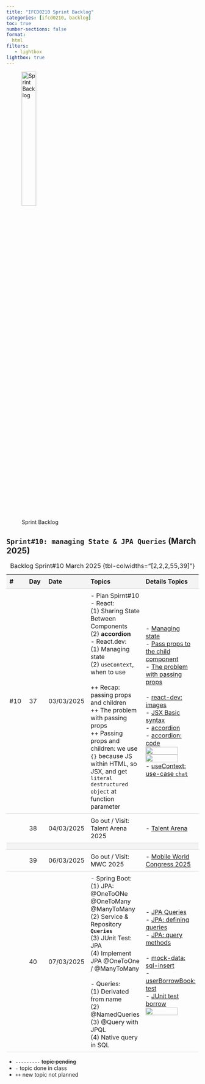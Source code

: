```yaml
---
title: "IFCD0210 Sprint Backlog"
categories: [ifcd0210, backlog]
toc: true
number-sections: false
format:
  html
filters:
   - lightbox
lightbox: true
---
```


<style>

.heatMap th { background:  #f4f4f4;}
tr:nth-child(3) {background-color: #f4f4f4;}
th, td {
  padding: 8px;
  text-align: left;
  border-bottom: 1px solid #ddd;
}

tr:hover {background-color:  #f4f4f4;}

</style>

![Sprint Backlog](/images/home/backlog.jpg){width="30%"}

<div class="heatMap">

::: {.column-page-right}


##  ``Sprint#10: managing State & JPA Queries`` (March 2025)

| # | Day | Date | Topics |  Details Topics |
| -- | -- | -- | -- | -- |
| #10 | 37 | 03/03/2025 | - Plan Spirnt#10 </br> - React:</br>  (1) Sharing State Between Components  </br>   (2)  **accordion** </br> - React.dev:   </br> (1) Managing state  </br> (2) `useContext`, when to use</br> </br> ++ Recap: passing props and children </br>  ++ The problem with passing props </br>  ++ Passing props and children: we use `{}` because JS within HTML, so JSX, and get `literal destructured object` at function parameter |  - [Managing state](https://react.dev/learn/managing-state){.external target='_blank'} </br>  - [Pass props to the child component](https://react.dev/learn/passing-props-to-a-component#step-1-pass-props-to-the-child-component){.external target='_blank'} </br> - [The problem with passing props](https://react.dev/learn/passing-data-deeply-with-context){.external target='_blank'} </br> </br> - [react-dev: images](https://github.com/AlbertProfe/pronunciationApp/tree/frontend-react/frontend/resources/react-dev/images-react-dev){.external target='_blank'}  </br>- [JSX Basic syntax](https://github.com/AlbertProfe/pronunciationApp/blob/frontend-react/frontend/resources/react-dev/JSX-syntax-props.md){.external target='_blank'}</br> - [accordion](https://github.com/AlbertProfe/pronunciationApp/blob/frontend-react/frontend/resources/react-dev/accordion.md){.external target='_blank'} </br> - [accordion: code](https://github.com/AlbertProfe/pronunciationApp/blob/frontend-react/frontend/resources/react-dev/accordion.md#reactdev-code){.external target='_blank'} </br>  ![](/images/ifcd0210-25/recap_passing-props-to-a-component.png){.lightbox width=80% fig-align="center"}  </br> ![](/images/ifcd0210-25/react-props-children-object.png){.lightbox width=80% fig-align="center"} </br> - [useContext: use-case `chat`](https://github.com/AlbertProfe/Chat/wiki/v0.2-fetch-contacts#components-tree){.external target='_blank'}|
| | 38 | 04/03/2025 | Go out / Visit: Talent Arena 2025 | -  [Talent Arena](https://talentarena.tech/){.external target='_blank'}  |
| |
| | 39 | 06/03/2025 | Go out / Visit: MWC 2025  | - [Mobile World Congress 2025](https://mobileworldcapital.com/){.external target='_blank'}|
| | 40 | 07/03/2025 |  - Spring Boot: </br> (1) JPA: @OneToONe @OneToMany @ManyToMany </br>  (2) Service & Repository **`Queries`**  </br> (3) JUnit Test: JPA </br> (4) Implement JPA @OneToOne / @ManyToMany </br> </br>  - Queries: </br> (1) Derivated from name  </br> (2)  @NamedQueries  </br> (3) @Query with JPQL </br> (4) Native query in SQL | - [JPA Queries](/springboot/boot-concepts-jpa-4.qmd){.external target='_blank'}</br> - [JPA: defining queries](https://docs.spring.io/spring-data/jpa/reference/repositories/query-methods-details.html){.external target='_blank'}  </br>   - [JPA: query methods](https://docs.spring.io/spring-data/jpa/reference/jpa/query-methods.html){.external target='_blank'}  </br></br> - [mock-data: sql-insert](https://github.com/AlbertProfe/pronunciationApp/tree/backend-spring-boot/backend/resources/mock-data/sql-insert){.external target='_blank'}  </br> - [userBorrowBook: test](https://github.com/AlbertProfe/userBorrowBook/tree/87725f039cff0771f91362137b6fc9cf4555ff11){.external target='_blank'} </br>  - [JUnit test borrow](https://gist.github.com/AlbertProfe/43bbaf0c9db5fd3278ca6f3766a2995e){.external target='_blank'} </br> ![](/images/ifcd0210-25/test-borrow.png){.lightbox width=80% fig-align="center"} |
: Backlog Sprint#10 March 2025 {tbl-colwidths="[2,2,2,55,39]"}
:::

</div>

::: {.callout-note}
- `---------` <s>topic pending</s>
- `-` topic done in class
- `++` new topic not planned
:::


